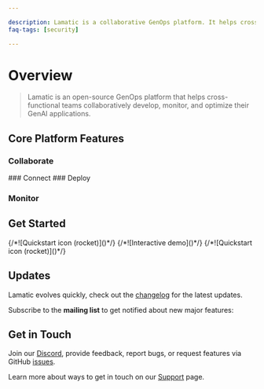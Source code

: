 ```yaml
---

description: Lamatic is a collaborative GenOps platform. It helps cross-functional product teams build and deploy GenAI faster and better.
faq-tags: [security]

---
```


# Overview

> Lamatic is an open-source GenOps platform that helps cross-functional teams collaboratively develop, monitor, and optimize their GenAI applications.

## Core Platform Features

### Collaborate
<Cards num={4}>
    <Card href="/docs/organization/overview" title="Organizations" image arrow style={{ background: 'linear-gradient(45deg, #c31432 30%, #240b36 90%)', height: '80px', width: '240px', borderRadius: '10px', display: 'flex', flexDirection: 'column', justifyContent: 'center', alignItems: 'center' }} />
    <Card href="/docs/home" title="Projects" image arrow style={{ background: 'linear-gradient(45deg, #c31432 30%, #240b36 90%)', height: '80px', width: '240px', borderRadius: '10px', display: 'flex', flexDirection: 'column', justifyContent: 'center', alignItems: 'center' }} />
    <Card href="/docs/workflows/workflow_config" title="workflows" image arrow style={{ background: 'linear-gradient(45deg, #c31432 30%, #240b36 90%)', height: '80px', width: '240px', borderRadius: '10px', display: 'flex', flexDirection: 'column', justifyContent: 'center', alignItems: 'center' }} />
    <Card href="/docs/vector_stores/vector_stores" title="Vector Stores" image arrow style={{ background: 'linear-gradient(45deg, #c31432 30%, #240b36 90%)', height: '80px', width: '240px', borderRadius: '10px', display: 'flex', flexDirection: 'column', justifyContent: 'center', alignItems: 'center' }} />
</Cards>
### Connect

<Cards num={4}>
    <Card href="/docs/apps/data-sources" title="Data Sources" image arrow style={{ background: 'linear-gradient(45deg, #c31432 30%, #240b36 90%)', height: '80px', width: '240px', borderRadius: '10px', display: 'flex', flexDirection: 'column', justifyContent: 'center', alignItems: 'center' }} />
    <Card href="/docs/apps/apps" title="Apps" image arrow style={{ background: 'linear-gradient(45deg, #c31432 30%, #240b36 90%)', height: '80px', width: '240px', borderRadius: '10px', display: 'flex', flexDirection: 'column', justifyContent: 'center', alignItems: 'center' }} />
    <Card href="/docs/models/model-credentials" title="Models" image arrow style={{ background: 'linear-gradient(45deg, #c31432 30%, #240b36 90%)', height: '80px', width: '240px', borderRadius: '10px', display: 'flex', flexDirection: 'column', justifyContent: 'center', alignItems: 'center' }} />
    <Card href="/docs/agents" title="Agents" image arrow style={{ background: 'linear-gradient(45deg, #c31432 30%, #240b36 90%)', height: '80px', width: '240px', borderRadius: '10px', display: 'flex', flexDirection: 'column', justifyContent: 'center', alignItems: 'center' }} />
</Cards>
### Deploy

<Cards num={4}>
    <Card href="/docs/edge" title="Edge Deployments" image arrow style={{ background: 'linear-gradient(45deg, #c31432 30%, #240b36 90%)', height: '80px', width: '240px', borderRadius: '10px', display: 'flex', flexDirection: 'column', justifyContent: 'center', alignItems: 'center' }} />
    <Card href="/docs/cache" title="Caching" image arrow style={{ background: 'linear-gradient(45deg, #c31432 30%, #240b36 90%)', height: '80px', width: '240px', borderRadius: '10px', display: 'flex', flexDirection: 'column', justifyContent: 'center', alignItems: 'center' }} />
    <Card href="/docs/graphQL" title="GraphQL" image arrow style={{ background: 'linear-gradient(45deg, #c31432 30%, #240b36 90%)', height: '80px', width: '240px', borderRadius: '10px', display: 'flex', flexDirection: 'column', justifyContent: 'center', alignItems: 'center' }} />
    <Card href="/docs/keys" title="API keys" image arrow style={{ background: 'linear-gradient(45deg, #c31432 30%, #240b36 90%)', height: '80px', width: '240px', borderRadius: '10px', display: 'flex', flexDirection: 'column', justifyContent: 'center', alignItems: 'center' }} />
</Cards>

### Monitor

<Cards num={4}>
    <Card href="/docs/logs" title="Logs" image arrow style={{ background: 'linear-gradient(45deg, #c31432 30%, #240b36 90%)', height: '80px', width: '240px', borderRadius: '10px', display: 'flex', flexDirection: 'column', justifyContent: 'center', alignItems: 'center' }} />
    <Card href="/docs/benchmark" title="Benchmarks" image arrow style={{ background: 'linear-gradient(45deg, #c31432 30%, #240b36 90%)', height: '80px', width: '240px', borderRadius: '10px', display: 'flex', flexDirection: 'column', justifyContent: 'center', alignItems: 'center' }} />
    <Card href="/docs/langfuse" title="Langfuse Integrations" image arrow style={{ background: 'linear-gradient(45deg, #c31432 30%, #240b36 90%)', height: '80px', width: '240px', borderRadius: '10px', display: 'flex', flexDirection: 'column', justifyContent: 'center', alignItems: 'center' }} />
    <Card href="/docs/posthog" title="Posthog Integration" image arrow style={{ background: 'linear-gradient(45deg, #c31432 30%, #240b36 90%)', height: '80px', width: '240px', borderRadius: '10px', display: 'flex', flexDirection: 'column', justifyContent: 'center', alignItems: 'center' }} />
</Cards>

    
## Get Started

<Cards num={3}>
    <Card href="/docs/get-started" title="Quickstart" image arrow>
        {/*![Quickstart icon (rocket)]()*/}
    </Card>
    <Card href="/docs/demo" title="Interactive Demo" image arrow>
        {/*![Interactive demo]()*/}
    </Card>
    <Card href="/docs/workflows" title="Request a Demo" image arrow>
        {/*![Quickstart icon (rocket)]()*/}
    </Card>
</Cards>


## Updates

Lamatic evolves quickly, check out the [changelog](/changelog) for the latest updates.

Subscribe to the **mailing list** to get notified about new major features:

## Get in Touch

Join our [Discord](/slack), provide feedback, report bugs, or request features via GitHub [issues](/issue).

Learn more about ways to get in touch on our [Support](/support) page.